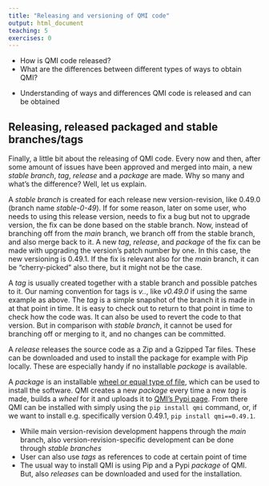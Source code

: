 ```yaml
---
title: "Releasing and versioning of QMI code"
output: html_document
teaching: 5
exercises: 0
---
```


::: questions
-   How is QMI code released?
-   What are the differences between different types of ways to obtain QMI?
:::

::: objectives
-   Understanding of ways and differences QMI code is released and can be obtained
:::

## Releasing, released packaged and stable branches/tags

Finally, a little bit about the releasing of QMI code. Every now and then, after some amount of issues have been approved and merged into main, a new *stable branch*, *tag*, *release* and a *package* are made. Why so many and what’s the difference? Well, let us explain.

A *stable branch* is created for each release new version-revision, like 0.49.0 (branch name *stable-0-49*). If for some reason, later on some user, who needs to using this release version, needs to fix a bug but not to upgrade version, the fix can be done based on the stable branch. Now, instead of branching off from the *main* branch, we branch off from the stable branch, and also merge back to it. A new *tag*, *release*, and *package* of the fix can be made with upgrading the version's patch number by one. In this case, the new versioning is 0.49.1. If the fix is relevant also for the *main* branch, it can be “cherry-picked” also there, but it might not be the case.

A *tag* is usually created together with a stable branch and possible patches to it. Our naming convention for tags is *v<Version>.<Revision>.<Patch>*, like *v0.49.0* if using the same example as above. The *tag* is a simple snapshot of the branch it is made in at that point in time. It is easy to check out to return to that point in time to check how the code was. It can also be used to revert the code to that version. But in comparison with *stable branch*, it cannot be used for branching off or merging to it, and no changes can be committed.

A *release* releases the source code as a Zip and a Gzipped Tar files. These can be downloaded and used to install the package for example with Pip locally. These are especially handy if no installable *package* is available.

A *package* is an installable [wheel or equal type of file](https://packaging.python.org/en/latest/tutorials/installing-packages/#source-distributions-vs-wheels), which can be used to install the software. QMI creates a new *package* every time a new *tag* is made, builds a *wheel* for it and uploads it to [QMI’s Pypi page](https://pypi.org/project/qmi/). From there QMI can be installed with simply using the `pip install qmi` command, or, if we want to install e.g. specifically version 0.49.1, `pip install qmi==0.49.1`.

::: keypoints
-   While main version-revision development happens through the *main* branch, also version-revision-specific development can be done through *stable branches*
-   User can also use *tags* as references to code at certain point of time
-   The usual way to install QMI is using Pip and a Pypi *package* of QMI. But, also *releases* can be downloaded and used for the installation.
:::
